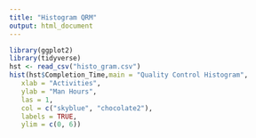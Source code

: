 ```yaml
---
title: "Histogram QRM"
output: html_document
---
```


  
  
  ```r

library(ggplot2)
library(tidyverse)
hst <- read_csv("histo_gram.csv")
hist(hst$Completion_Time,main = "Quality Control Histogram",
     xlab = "Activities",
     ylab = "Man Hours",
     las = 1,
     col = c("skyblue", "chocolate2"),
     labels = TRUE,
     ylim = c(0, 6))
```